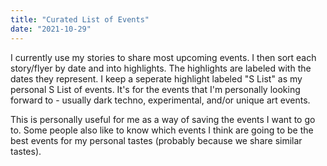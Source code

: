 ```yaml
---
title: "Curated List of Events"
date: "2021-10-29"
---
```


I currently use my stories to share most upcoming events. I then sort each story/flyer by date and into highlights. The highlights are labeled with the dates they represent. I keep a seperate highlight labeled "S List" as my
personal S List of events. It's for the events that I'm personally looking forward to - usually dark techno, experimental, and/or unique art events.

This is personally useful for me as a way of saving the events I want to go to. Some people also
like to know which events I think are going to be the best events for my
personal tastes (probably because we share similar tastes).

